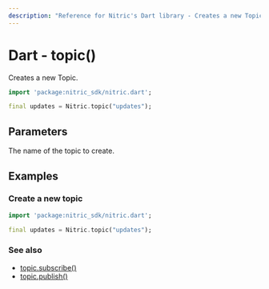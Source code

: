 ```yaml
---
description: "Reference for Nitric's Dart library - Creates a new Topic."
---
```


# Dart - topic()

Creates a new Topic.

```dart
import 'package:nitric_sdk/nitric.dart';

final updates = Nitric.topic("updates");
```

## Parameters

<Properties>
  <Property name="name" required type="String">
    The name of the topic to create.
  </Property>
</Properties>

## Examples

### Create a new topic

```dart
import 'package:nitric_sdk/nitric.dart';

final updates = Nitric.topic("updates");
```

### See also

- [topic.subscribe()](./topic-subscribe)
- [topic.publish()](./topic-publish)
